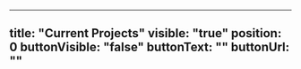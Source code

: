 ---
title: "Current Projects"
visible: "true"
position: 0
buttonVisible: "false"
buttonText: ""
buttonUrl: ""
----
